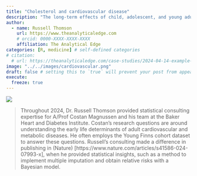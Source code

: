 ```yaml
---
title: "Cholesterol and cardiovascular disease"
description: "The long-term effects of child, adolescent, and young adult cholesterol levels on future cardiovascular disease."
author:
  - name: Russell Thomson
    url: https://www.theanalyticaledge.com
    # orcid: 0000-XXXX-XXXX-XXXX
    affiliation: The Analytical Edge
categories: [R, medicine] # self-defined categories
# citation: 
  # url: https://theanalyticaledge.com/case-studies/2024-04-14-example-case-study/ 
image: "../../images/cardiovascular.png"
draft: false # setting this to `true` will prevent your post from appearing on your listing page until you're ready!
execute: 
  freeze: true
---
```


[![](../../images/cardiovascular.png){fig-alt="density triangle"}](https://www.nature.com/articles/s41586-024-07993-x)

> Throughout 2024, Dr. Russell Thomson provided statistical consulting expertise for A/Prof Costan Magnussen and his team at the Baker Heart and Diabetes Institute. Costan’s research questions are around understanding the early life determinants of adult cardiovascular and metabolic diseases. He often employs the Young Finns cohort dataset to answer these questions. Russell’s consulting made a difference in publishing in (Nature) \[https://www.nature.com/articles/s41586-024-07993-x\], when he provided statistical insights, such as a method to implement multiple imputation and obtain relative risks with a Bayesian model.
